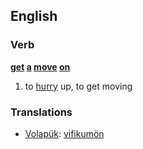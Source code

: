 ==English==

===Verb===
'''[[get]] [[a]] [[move]] [[on]]'''

# to [[hurry]] up, to get moving

===Translations===
*[[Volapük]]: [[vifikumön]]